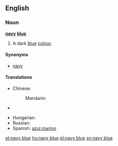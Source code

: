 ==English==

===Noun===
'''[[navy]] [[blue]]'''

# {{color}} A dark [[blue]] [[color|colour]].
#: {{color panel|2=000080}}

====Synonyms====
* [[navy]]

====Translations====
{{trans-top|a dark blue color}}
* Chinese:
*: Mandarin: {{t|zh|藏青|tr=Zàngqīng|sc=Hani}}
* {{trreq|Finnish}}
{{trans-mid}}
* Hungarian: {{t+|hu|tengerészkék}}
* Russian: {{t+|ru|синий|tr=sínij|sc=Cyrl}}
* Spanish: [[azul marino]] {{m}}
{{trans-bottom}}

[[et:navy blue]]
[[hu:navy blue]]
[[pl:navy blue]]
[[sv:navy blue]]